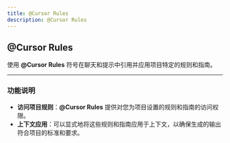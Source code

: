 ```yaml
---
title: @Cursor Rules
description: @Cursor Rules
---
```


## @Cursor Rules

使用 **@Cursor Rules** 符号在聊天和提示中引用并应用项目特定的规则和指南。

---

### **功能说明**

- **访问项目规则**：**@Cursor Rules** 提供对您为项目设置的规则和指南的访问权限。  
- **上下文应用**：可以显式地将这些规则和指南应用于上下文，以确保生成的输出符合项目的标准和要求。